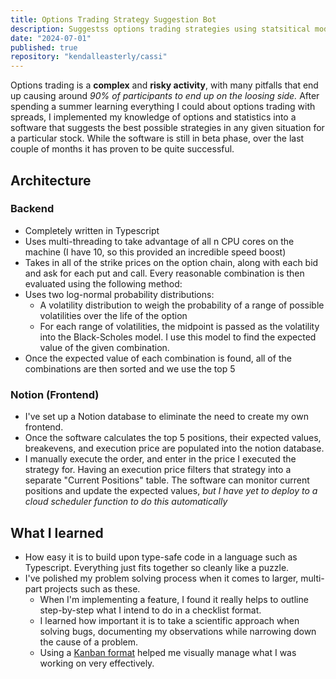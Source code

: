 ```yaml
---
title: Options Trading Strategy Suggestion Bot
description: Suggestss options trading strategies using statsitical models
date: "2024-07-01"
published: true
repository: "kendalleasterly/cassi"
---
```


Options trading is a **complex** and **risky activity**, with many pitfalls that end up causing around *90% of participants to end up on the loosing side.* After spending a summer learning everything I could about options trading with spreads, I implemented my knowledge of options and statistics into a software that suggests the best possible strategies in any given situation for a particular stock. While the software is still in beta phase, over the last couple of months it has proven to be quite successful.

## Architecture

### Backend
- Completely written in Typescript
- Uses multi-threading to take advantage of all n CPU cores on the machine (I have 10, so this provided an incredible speed boost)
- Takes in all of the strike prices on the option chain, along with each bid and ask for each put and call. Every reasonable combination is then evaluated using the following method:
- Uses two log-normal probability distributions:
	- A volatility distribution to weigh the probability of a range of possible volatilities over the life of the option
	- For each range of volatilities, the midpoint is passed as the volatility into the Black-Scholes model. I use this model to find the expected value of the given combination.
- Once the expected value of each combination is found, all of the combinations are then sorted and we use the top 5

### Notion (Frontend)
- I've set up a Notion database to eliminate the need to create my own frontend.
- Once the software calculates the top 5 positions, their expected values, breakevens, and execution price are populated into the notion database.
- I manually execute the order, and enter in the price I executed the strategy for. Having an execution price filters that strategy into a separate "Current Positions" table. The software can monitor current positions and update the expected values, *but I have yet to deploy to a cloud scheduler function to do this automatically*

## What I learned
- How easy it is to build upon type-safe code in a language such as Typescript. Everything just fits together so cleanly like a puzzle.
- I've polished my problem solving process when it comes to larger, multi-part projects such as these. 
    - When I'm implementing a feature, I found it really helps to outline step-by-step what I intend to do in a checklist format.
    - I learned how important it is to take a scientific approach when solving bugs, documenting my observations while narrowing down the cause of a problem.
    - Using a [Kanban format](https://assets.asana.biz/transform/4afbad21-f79b-4beb-86d1-6c12952d414f/inline-boards-work-requests-2x?io=transform:fill,width:2560&format=webp) helped me visually manage what I was working on very effectively.